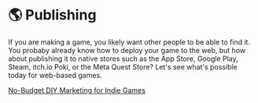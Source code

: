 
# 🌎 Publishing

If you are making a game, you likely want other people to be able to find it. You probaby already know how to deploy your game to the web, but how about publishing it to native stores such as the App Store, Google Play, Steam, itch.io Poki, or the Meta Quest Store? Let's see what's possible today for web-based games.

<Todo>

[No-Budget DIY Marketing for Indie Games](https://www.youtube.com/watch?v=NWyZlGMysH8)

</Todo>

